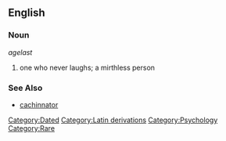 ==English==

===Noun===
''agelast''

# one who never laughs; a mirthless person

===See Also===
* [[cachinnator]]

[[Category:Dated]]
[[Category:Latin derivations]]
[[Category:Psychology]]
[[Category:Rare]]